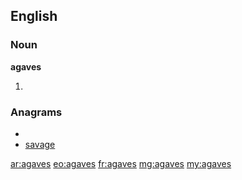 ==English==
===Noun===
'''agaves'''

# {{plural of|[[agave]]}}

===Anagrams===
* {{alphagram|aaegsv}}
* [[savage#English|savage]]

[[ar:agaves]]
[[eo:agaves]]
[[fr:agaves]]
[[mg:agaves]]
[[my:agaves]]